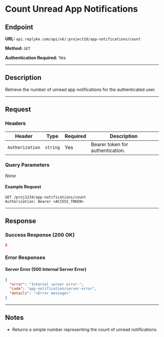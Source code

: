 # Count Unread App Notifications

## Endpoint

**URL:** `api.replyke.com/api/v6/:projectId/app-notifications/count`

**Method:** `GET`

**Authentication Required:** Yes

---

## Description

Retrieve the number of unread app notifications for the authenticated user.

---

## Request

### Headers

| Header          | Type     | Required | Description                      |
| --------------- | -------- | -------- | -------------------------------- |
| `Authorization` | `string` | Yes      | Bearer token for authentication. |

### Query Parameters

_None_

#### Example Request

```http
GET /proj1234/app-notifications/count
Authorization: Bearer <ACCESS_TOKEN>
```

---

## Response

### Success Response (200 OK)

```json
5
```

### Error Responses

#### Server Error (500 Internal Server Error)

```json
{
  "error": "Internal server error.",
  "code": "app-notification/server-error",
  "details": "<Error message>"
}
```

---

## Notes

- Returns a simple number representing the count of unread notifications.

